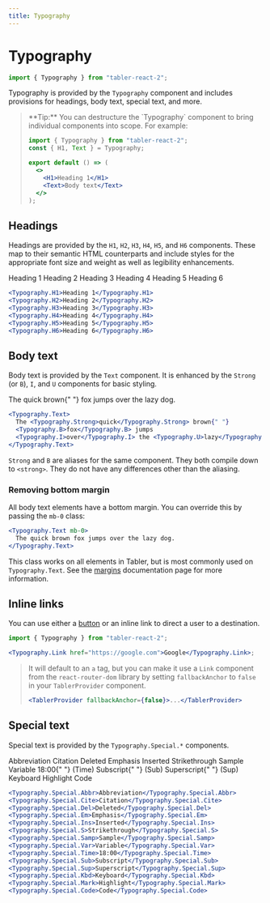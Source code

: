 ```yaml
---
title: Typography
---
```



# Typography

```jsx
import { Typography } from "tabler-react-2";
```

Typography is provided by the `Typography` component and includes provisions for headings, body text, special text, and more.

<blockquote>
<p>
**Tip:** You can destructure the `Typography` component to bring individual components into scope. For example:

```jsx
import { Typography } from "tabler-react-2";
const { H1, Text } = Typography;

export default () => (
  <>
    <H1>Heading 1</H1>
    <Text>Body text</Text>
  </>
);
```

</p>
</blockquote>

## Headings

Headings are provided by the `H1`, `H2`, `H3`, `H4`, `H5`, and `H6` components. These map to their semantic HTML counterparts and include styles for the appropriate font size and weight as well as legibility enhancements.

<Excerpt height={300}>
  <Typography.H1>Heading 1</Typography.H1>
  <Typography.H2>Heading 2</Typography.H2>
  <Typography.H3>Heading 3</Typography.H3>
  <Typography.H4>Heading 4</Typography.H4>
  <Typography.H5>Heading 5</Typography.H5>
  <Typography.H6>Heading 6</Typography.H6>
</Excerpt>

```jsx
<Typography.H1>Heading 1</Typography.H1>
<Typography.H2>Heading 2</Typography.H2>
<Typography.H3>Heading 3</Typography.H3>
<Typography.H4>Heading 4</Typography.H4>
<Typography.H5>Heading 5</Typography.H5>
<Typography.H6>Heading 6</Typography.H6>
```

## Body text

Body text is provided by the `Text` component. It is enhanced by the `Strong` (or `B`), `I`, and `U` components for basic styling.

<Excerpt>
  <Typography.Text>
    The <Typography.Strong>quick</Typography.Strong> brown{" "}
    <Typography.B>fox</Typography.B> jumps
    <Typography.I>over</Typography.I> the <Typography.U>lazy</Typography.U> dog.
  </Typography.Text>
</Excerpt>

```jsx
<Typography.Text>
  The <Typography.Strong>quick</Typography.Strong> brown{" "}
  <Typography.B>fox</Typography.B> jumps
  <Typography.I>over</Typography.I> the <Typography.U>lazy</Typography.U> dog.
</Typography.Text>
```

`Strong` and `B` are aliases for the same component. They both compile down to `<strong>`. They do not have any differences other than the aliasing.

### Removing bottom margin

All body text elements have a bottom margin. You can override this by passing the `mb-0` class:

```jsx
<Typography.Text mb-0>
  The quick brown fox jumps over the lazy dog.
</Typography.Text>
```

This class works on all elements in Tabler, but is most commonly used on `Typography.Text`. See the [margins](/utilities/margins) documentation page for more information.

## Inline links

You can use either a [button](/components/button) or an inline link to direct a user to a destination.

```jsx
import { Typography } from "tabler-react-2";

<Typography.Link href="https://google.com">Google</Typography.Link>;
```

<blockquote>
<p>

It will default to an `a` tag, but you can make it use a `Link` component from the `react-router-dom` library by setting `fallbackAnchor` to `false` in your `TablerProvider` component.

```jsx
<TablerProvider fallbackAnchor={false}>...</TablerProvider>
```

</p>
</blockquote>

## Special text

Special text is provided by the `Typography.Special.*` components.

<Excerpt>
  <div style={{ display: "flex", flexDirection: "row", gap: 100 }}>
    <div
      style={{
        display: "flex",
        flexDirection: "column",
        gap: 4,
        flex: 0,
        alignItems: "flex-start",
      }}
    >
      <Typography.Special.Abbr>Abbreviation</Typography.Special.Abbr>
      <Typography.Special.Cite>Citation</Typography.Special.Cite>
      <Typography.Special.Del>Deleted</Typography.Special.Del>
      <Typography.Special.Em>Emphasis</Typography.Special.Em>
      <Typography.Special.Ins>Inserted</Typography.Special.Ins>
      <Typography.Special.S>Strikethrough</Typography.Special.S>
      <Typography.Special.Samp>Sample</Typography.Special.Samp>
    </div>
    <div
      style={{
        display: "flex",
        flexDirection: "column",
        gap: 4,
        flex: 0,
        alignItems: "flex-start",
      }}
    >
      <Typography.Special.Var>Variable</Typography.Special.Var>
      <span
        style={{
          wordBreak: "keep-all",
          whiteSpace: "nowrap",
        }}
      >
        <Typography.Special.Time>18:00</Typography.Special.Time>{" "}
        <span> (Time)</span>
      </span>
      <span
        style={{
          wordBreak: "keep-all",
          whiteSpace: "nowrap",
        }}
      >
        <Typography.Special.Sub>Subscript</Typography.Special.Sub>{" "}
        <span> (Sub)</span>
      </span>
      <span
        style={{
          wordBreak: "keep-all",
          whiteSpace: "nowrap",
        }}
      >
        <Typography.Special.Sup>Superscript</Typography.Special.Sup>{" "}
        <span> (Sup)</span>
      </span>
      <Typography.Special.Kbd>Keyboard</Typography.Special.Kbd>
      <Typography.Special.Mark>Highlight</Typography.Special.Mark>
      <Typography.Special.Code>Code</Typography.Special.Code>
    </div>
  </div>
</Excerpt>

```jsx
<Typography.Special.Abbr>Abbreviation</Typography.Special.Abbr>
<Typography.Special.Cite>Citation</Typography.Special.Cite>
<Typography.Special.Del>Deleted</Typography.Special.Del>
<Typography.Special.Em>Emphasis</Typography.Special.Em>
<Typography.Special.Ins>Inserted</Typography.Special.Ins>
<Typography.Special.S>Strikethrough</Typography.Special.S>
<Typography.Special.Samp>Sample</Typography.Special.Samp>
<Typography.Special.Var>Variable</Typography.Special.Var>
<Typography.Special.Time>18:00</Typography.Special.Time>
<Typography.Special.Sub>Subscript</Typography.Special.Sub>
<Typography.Special.Sup>Superscript</Typography.Special.Sup>
<Typography.Special.Kbd>Keyboard</Typography.Special.Kbd>
<Typography.Special.Mark>Highlight</Typography.Special.Mark>
<Typography.Special.Code>Code</Typography.Special.Code>
```
